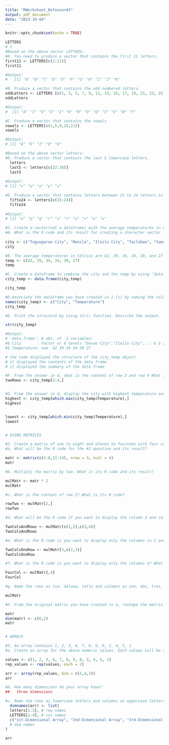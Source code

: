 ```yaml
---
title: "RWorksheet_Defensor#3"
output: pdf_document
date: "2023-10-04"
---
```


```r
knitr::opts_chunk$set(echo = TRUE)
```

```r
LETTERS
# 1
#Based on the above vector LETTERS:
#A. You need to produce a vector that contains the first 11 letters.
first11 <- LETTERS[c(1:11)]
first11

#Output:
#   [1] "A" "B" "C" "D" "E" "F" "G" "H" "I" "J" "K"

#B. Produce a vector that contains the odd numbered letters.
oddLetters <- LETTERS [c(1, 3, 5, 7, 9, 11, 13, 15, 17, 19, 21, 23, 25)]
oddLetters

#Output:
#  [1] "A" "C" "E" "G" "I" "K" "M" "O" "Q" "S" "U" "W" "Y"

#C. Produce a vector that contains the vowels 
vowels <- LETTERS[c(1,5,9,15,21)]
vowels

#Output:
# [1] "A" "E" "I" "O" "U"

#Based on the above vector letters: 
#D. Produce a vector that contains the last 5 lowercase letters. 
  letters
  last5 <- letters[c(22:26)]
  last5
  
#Output:
# [1] "v" "w" "x" "y" "z"

#E. Produce a vector that contains letters between 15 to 24 letters in lowercase. 
  fifto24 <- letters[c(15:24)]
  fifto24
  
#Output:
# [1] "o" "p" "q" "r" "s" "t" "u" "v" "w" "x"

#2. Create a vector(not a dataframe) with the average temperatures in April for Tuguegarao City, Manila, Iloilo City, Tacloban, Samal Island, and Davao City. The average temperatures in Celcius are 42, 39, 34, 34, 30, and 27 degrees.
#A. What is the R code and its result for creating a character vector for the city/town of Tuguegarao City, Manila, Iloilo City, Tacloban,Samal Island, and Davao City? Name the object as city. The names should follow the same order as in the instruction. 
  
city <- c("Tuguegarao City", "Manila", "Iloilo City", "Tacloban", "Samal Island", "Davao City")
city

#B. The average temperatures in Celcius are 42, 39, 34, 34, 30, and 27 degrees.Name the object as temp. Write the R code and its output. Numbers should also follow what is in the instruction. 
temp <- c(42, 39, 34, 34, 30, 27)
temp

#C. Create a dataframe to combine the city and the temp by using ‘data.frame(). Whatthe R code and its result?
city_temp <- data.frame(city,temp)

city_temp

#D.Associate the dataframe you have created in 2.(c) by naming the columns using the names() function. Change the column names by using names() function as City and Temperature. What is the R code and its result?
names(city_temp) <- c("City", "Temperature")
city_temp

#E. Print the structure by using str() function. Describe the output.

str(city_temp)

#Output:
# 'data.frame':	6 obs. of  2 variables:
#$ City       : Factor w/ 6 levels "Davao City","Iloilo City",..: 6 3 2 5 4 1
#$ Temperature: num  42 39 34 34 30 27

# the code displayed the structure of the city_temp object
# it displayed the contents of the data frame
# it displayed the summary of the data frame

#F. From the answer in d, what is the content of row 3 and row 4 What is its R code and its output?
twoRows <- city_temp[3:4,]


#G. From the answer in d, display the city with highest temperature and the city with the lowest temperature. What is its R code and its output?
highest <- city_temp[which.max(city_temp$Temperature),]
highest


lowest <- city_temp[which.min(city_temp$Temperature),]
lowest


# USING MATRICES

#2. Create a matrix of one to eight and eleven to fourteen with four columns and three rows.
#a. What will be the R code for the #2 question and its result?

matr <- matrix(c(1:8,11:14), nrow = 3, ncol = 4)
matr

#b. Multiply the matrix by two. What is its R code and its result?

mulMatr <- matr * 2
mulMatr

#c. What is the content of row 2? What is its R code?

rowTwo <- mulMatr[2,]
rowTwo

#d. What will be the R code if you want to display the column 3 and column 4 in row 1 and row 2? What is its output?

TwoColsAndRows <- mulMatr[c(1,2),c(3,4)]
TwoColsAndRows

#e. What is the R code is you want to display only the columns in 2 and 3, row 3? What is its output?

TwoColsOneRow <- mulMatr[3,c(2,3)]
TwoColsOneRow

#f. What is the R code is you want to display only the columns 4? What is its output?

FourCol <- mulMatr[,4]
FourCol

#g. Name the rows as isa, dalawa, tatlo and columns as uno, dos, tres, quatro for the matrix that was created in b.‘. What is its R code and corresponding output?dimnames(mulMatr) <- list(c("isa", "dalawa", "tatlo"), c("uno", "dos", "tres", "quatro"))

mulMatr

#h. From the original matrix you have created in a, reshape the matrix by assigning a new dimension with dim(). New dimensions should have 2 columns and 6 rows. What will be the R code and its output?

matr
dim(matr) <- c(6,2)
matr


# ARRAYS

#3. An array contains 1, 2, 3, 6, 7, 8, 9, 0, 3, 4, 5, 1
#a. Create an array for the above numeric values. Each values will be repeated twice What will be the R code if you are to create a three-dimensional array with 4 columns and 2 rows. What will be its output?

values <- c(1, 2, 3, 6, 7, 8, 9, 0, 3, 4, 5, 1)
rep_values <- rep(values, each = 2)

arr <- array(rep_values, dim = c(2,4,3))
arr

#b. How many dimensions do your array have?
##   three dimensions

#c. Name the rows as lowercase letters and columns as uppercase letters starting from the A. The array names should be “1st-Dimensional Array”, “2nd-Dimensional Array”, and “3rd-Dimensional Array”. What will be the R codes and its output?
  dimnames(arr) <- list(
  letters[1:2], # row names
  LETTERS[1:4], # col names
  c("1st-Dimensional Array", "2nd-Dimensional Array", "3rd-Dimensional Array") 
  # dim names
)

arr

```